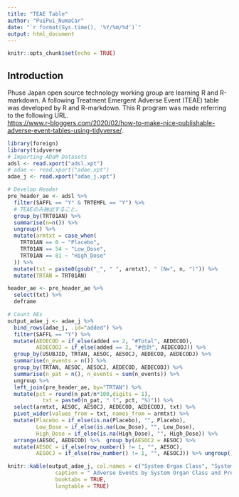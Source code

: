 ---
title: "TEAE Table"
author: "PuiPui_NumaCar"
date: "`r format(Sys.time(), '%Y/%m/%d')`"
output: html_document
---

```{r setup, include=FALSE}
knitr::opts_chunk$set(echo = TRUE)
```

## Introduction

Phuse Japan open source technology working group are learning R and R-markdown.
A following Treatment Emergent Adverse Event (TEAE) table was developed by R and R-markdown.
This R program was made referring to the following URL.   
<https://www.r-bloggers.com/2020/02/how-to-make-nice-publishable-adverse-event-tables-using-tidyverse/>.


```{r message=FALSE, , echo=FALSE}
library(foreign)
library(tidyverse
# Importing ADaM Datasets
adsl <- read.xport("adsl.xpt")
# adae <- read.xport("adae.xpt")
adae_j <- read.xport("adae_j.xpt")

# Develop Header
pre_header_ae <- adsl %>%
  filter(SAFFL == "Y" & TRTEMFL == "Y") %>%
  # TEAEのみ抽出すること。
  group_by(TRT01AN) %>%
  summarise(n=n()) %>% 
  ungroup() %>%
  mutate(armtxt = case_when(
    TRT01AN == 0 ~ "Placebo",
    TRT01AN == 54 ~ "Low_Dose",
    TRT01AN == 81 ~ "High_Dose"
  )) %>%
  mutate(txt = paste0(gsub("_", " ", armtxt), " (N=", n, ")")) %>%
  mutate(TRTAN = TRT01AN)

header_ae <- pre_header_ae %>%
  select(txt) %>%
  deframe

# Count AEs
output_adae_j <- adae_j %>%
  bind_rows(adae_j, .id="added") %>%
  filter(SAFFL == "Y") %>%
  mutate(AEDECOD = if_else(added == 2, "#Total", AEDECOD), 
         AEDECODJ = if_else(added == 2, "#合計", AEDECODJ)) %>%
  group_by(USUBJID, TRTAN, AESOC, AESOCJ, AEDECOD, AEDECODJ) %>%
  summarise(n_events = n()) %>%
  group_by(TRTAN, AESOC, AESOCJ, AEDECOD, AEDECODJ) %>%
  summarise(n_pat = n(), n_events = sum(n_events)) %>%
  ungroup %>%
  left_join(pre_header_ae, by="TRTAN") %>%
  mutate(pct = round(n_pat/n*100,digits = 1),
           txt = paste0(n_pat, " (", pct, "%)")) %>%
  select(armtxt, AESOC, AESOCJ, AEDECOD, AEDECODJ, txt) %>%
  pivot_wider(values_from = txt, names_from = armtxt) %>%
  mutate(Placebo = if_else(is.na(Placebo), "", Placebo), 
         Low_Dose = if_else(is.na(Low_Dose), "", Low_Dose),
         High_Dose = if_else(is.na(High_Dose), "", High_Dose)) %>%
  arrange(AESOC, AEDECOD) %>%  group_by(AESOC2 = AESOC) %>%
  mutate(AESOC = if_else(row_number() != 1, "", AESOC), 
         AESOCJ = if_else(row_number() != 1, "", AESOCJ)) %>% ungroup() %>% select(-AESOC2)

knitr::kable(output_adae_j, col.names = c("System Organ Class", "System Organ Class (日本語)", "Preferred Term", "Preferred Term (日本語)", header_ae),
               caption = " Adverse Events by System Organ Class and Preferred term*",
               booktabs = TRUE,
               longtable = TRUE)
```
